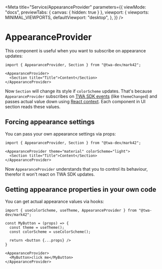 
<Meta title="Service/AppearanceProvider" parameters={{
    viewMode: "docs",
    previewTabs: { canvas: { hidden: true } },
    viewport: {
        viewports: MINIMAL_VIEWPORTS,
        defaultViewport: "desktop",
    },
}} />

# AppearanceProvider
This component is useful when you want to subscribe on appearance updates:

```tsx
import { AppearanceProvider, Section } from "@twa-dev/mark42";

<AppearanceProvider>
  <Section title="Title">Content</Section>
</AppearanceProvider>
```

Now `Section` will change its style if `colorScheme` updates. That's because `AppearanceProvider` subscribes on
[TWA SDK events](https://core.telegram.org/bots/webapps#events-available-for-web-apps) (like `themeChanged`) and passes
actual value down using [React context](https://reactjs.org/docs/context.html). Each component in UI section reads these
values.

## Forcing appearance settings
You can pass your own appearance settings via props:

```tsx
import { AppearanceProvider, Section } from "@twa-dev/mark42";

<AppearanceProvider theme="material" colorScheme="light">
  <Section title="Title">Content</Section>
</AppearanceProvider>
```

Now `AppearanceProvider` understands that you to control its behaviour, therefor it won't react on TWA SDK updates.

## Getting appearance properties in your own code
You can get actual appearance values via hooks:

```tsx
import { useColorScheme, useTheme, AppearanceProvider } from "@twa-dev/mark42";

const MyButton = (props) => {
  const theme = useTheme();
  const colorScheme = useColorScheme();

  return <button {...props} />
}

<AppearanceProvider>
  <MyButton>click me</MyButton>
</AppearanceProvider>
```
